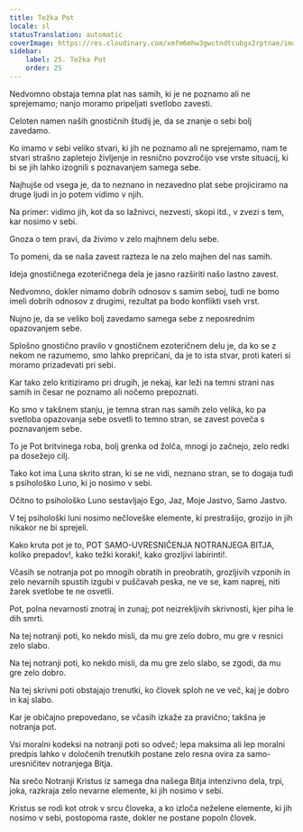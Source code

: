 ```yaml
---
title: Težka Pot
locale: sl
statusTranslation: automatic
coverImage: https://res.cloudinary.com/xmfm6mhw3gwctndtcubgx2rptnae/image/upload/v1741354419/small_cover_la_gran_rebelion_28716e29d2.webp
sidebar:
    label: 25. Težka Pot
    order: 25
---
```

Nedvomno obstaja temna plat nas samih, ki je ne poznamo ali ne sprejemamo; nanjo moramo pripeljati svetlobo zavesti.

Celoten namen naših gnostičnih študij je, da se znanje o sebi bolj zavedamo.

Ko imamo v sebi veliko stvari, ki jih ne poznamo ali ne sprejemamo, nam te stvari strašno zapletejo življenje in resnično povzročijo vse vrste situacij, ki bi se jih lahko izognili s poznavanjem samega sebe.

Najhujše od vsega je, da to neznano in nezavedno plat sebe projiciramo na druge ljudi in jo potem vidimo v njih.

Na primer: vidimo jih, kot da so lažnivci, nezvesti, skopi itd., v zvezi s tem, kar nosimo v sebi.

Gnoza o tem pravi, da živimo v zelo majhnem delu sebe.

To pomeni, da se naša zavest razteza le na zelo majhen del nas samih.

Ideja gnostičnega ezoteričnega dela je jasno razširiti našo lastno zavest.

Nedvomno, dokler nimamo dobrih odnosov s samim seboj, tudi ne bomo imeli dobrih odnosov z drugimi, rezultat pa bodo konflikti vseh vrst.

Nujno je, da se veliko bolj zavedamo samega sebe z neposrednim opazovanjem sebe.

Splošno gnostično pravilo v gnostičnem ezoteričnem delu je, da ko se z nekom ne razumemo, smo lahko prepričani, da je to ista stvar, proti kateri si moramo prizadevati pri sebi.

Kar tako zelo kritiziramo pri drugih, je nekaj, kar leži na temni strani nas samih in česar ne poznamo ali nočemo prepoznati.

Ko smo v takšnem stanju, je temna stran nas samih zelo velika, ko pa svetloba opazovanja sebe osvetli to temno stran, se zavest poveča s poznavanjem sebe.

To je Pot britvinega roba, bolj grenka od žolča, mnogi jo začnejo, zelo redki pa dosežejo cilj.

Tako kot ima Luna skrito stran, ki se ne vidi, neznano stran, se to dogaja tudi s psihološko Luno, ki jo nosimo v sebi.

Očitno to psihološko Luno sestavljajo Ego, Jaz, Moje Jastvo, Samo Jastvo.

V tej psihološki luni nosimo nečloveške elemente, ki prestrašijo, grozijo in jih nikakor ne bi sprejeli.

Kako kruta pot je to, POT SAMO-UVRESNIČENJA NOTRANJEGA BITJA, koliko prepadov!, kako težki koraki!, kako grozljivi labirinti!.

Včasih se notranja pot po mnogih obratih in preobratih, grozljivih vzponih in zelo nevarnih spustih izgubi v puščavah peska, ne ve se, kam naprej, niti žarek svetlobe te ne osvetli.

Pot, polna nevarnosti znotraj in zunaj; pot neizrekljivih skrivnosti, kjer piha le dih smrti.

Na tej notranji poti, ko nekdo misli, da mu gre zelo dobro, mu gre v resnici zelo slabo.

Na tej notranji poti, ko nekdo misli, da mu gre zelo slabo, se zgodi, da mu gre zelo dobro.

Na tej skrivni poti obstajajo trenutki, ko človek sploh ne ve več, kaj je dobro in kaj slabo.

Kar je običajno prepovedano, se včasih izkaže za pravično; takšna je notranja pot.

Vsi moralni kodeksi na notranji poti so odveč; lepa maksima ali lep moralni predpis lahko v določenih trenutkih postane zelo resna ovira za samo-uresničitev notranjega Bitja.

Na srečo Notranji Kristus iz samega dna našega Bitja intenzivno dela, trpi, joka, razkraja zelo nevarne elemente, ki jih nosimo v sebi.

Kristus se rodi kot otrok v srcu človeka, a ko izloča neželene elemente, ki jih nosimo v sebi, postopoma raste, dokler ne postane popoln človek.

